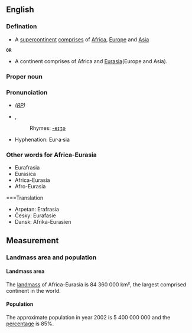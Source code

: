 ==English==

===Defination===
*A [[supercontinent]] [[comprises]] of [[Africa]], [[Europe]] and [[Asia]]
 
 '''OR'''

*A continent comprises of Africa and [[Eurasia]](Europe and Asia).

===Proper noun===
{{en-proper noun}}

===Pronunciation===
* ''([[RP]])'' {{IPA|/ˈæfrɪkə/}}
*{{IPA|/jʊˈɹeɪʒə/}}, {{SAMPA|/jU"reIZ@/}}
*:Rhymes: [[Rhymes:English:-eɪʒə|-eɪʒə]]
*Hyphenation: Eur·a·sia

===Other words for Africa-Eurasia===
*Eurafrasia
*Eurasica
*Africa-Eurasia
*Afro-Eurasia

===Translation
{{trans-top|Eurasia translation}}
*Arpetan: Erafrasia
*Česky: Eurafasie
*Dansk: Afrika-Eurasien
{{trans-bottom|Eurasia translation}}

==Measurement==
===Landmass area and population===
====Landmass area====
The [[landmass]] of Africa-Eurasia is 84 360 000 km², the largest comprised continent in the world.

====Population====
The approximate population in year 2002 is 5 400 000 000 and the [[percentage]] is 85%.